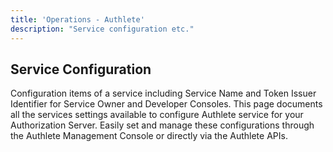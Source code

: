 ```yaml
---
title: 'Operations - Authlete'
description: "Service configuration etc."
---
```

## Service Configuration
Configuration items of a service including Service Name and Token Issuer Identifier for Service Owner and Developer Consoles.
This page documents all the services settings available to configure Authlete service for your Authorization Server. Easily set and manage these configurations through the Authlete Management Console or directly via the Authlete APIs.
